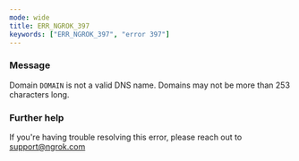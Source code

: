 ```yaml
---
mode: wide
title: ERR_NGROK_397
keywords: ["ERR_NGROK_397", "error 397"]
---
```


### Message

Domain `DOMAIN` is not a valid DNS name. Domains may not be more than 253 characters long.

### Further help

If you're having trouble resolving this error, please reach out to [support@ngrok.com](mailto:support@ngrok.com?subject=Help%20with%20ERR_NGROK_397)
